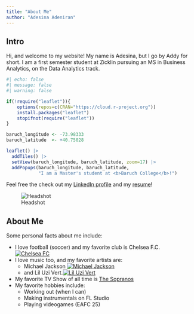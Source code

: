 ```yaml
---
title: "About Me"
author: "Adesina Adeniran"
---
```


## Intro

Hi, and welcome to my website! My name is Adesina, but I go by Addy for short. I am a first semester student at Zicklin pursuing an MS in Business Analytics, on the Data Analytics track. 

```r
#| echo: false
#| message: false
#| warning: false

if(!require("leaflet")){
    options(repos=c(CRAN="https://cloud.r-project.org"))
    install.packages("leaflet")
    stopifnot(require("leaflet"))
}

baruch_longitude <- -73.98333
baruch_latitude  <- +40.75028

leaflet() |>
  addTiles() |>
  setView(baruch_longitude, baruch_latitude, zoom=17) |>
  addPopups(baruch_longitude, baruch_latitude, 
            "I am a Master's student at <b>Baruch College</b>!")
```

Feel free the check out my [LinkedIn profile](https://linkedin.com/in/adesinabu2024/) and my [resume](https://drive.google.com/file/d/1w3N_7v2QRApEcqJsMmgN-ezxTjZhRpfw/view?usp=sharing)!

![Headshot](images/Adesina Adeniran Headshot.jpg)

## About Me

Some personal facts about me include:

* I love football (soccer) and my favorite club is Chelsea F.C. [![Chelsea FC](https://i.guim.co.uk/img/media/c4f3794981af41d46425342f7ef065dfcca7aa2a/0_241_3500_2101/master/3500.jpg?width=1200&quality=85&auto=format&fit=max&s=d66ed625cac270345981da00b5b501e4)](https://en.wikipedia.org/wiki/Chelsea_F.C.)
* I love music too, and my favorite artists are:
  * Michael Jackson [![Michael Jackson](https://cdn-p.smehost.net/sites/28d35d54a3c64e2b851790a18a1c4c18/wp-content/uploads/2023/08/1988_Liverpool_Concert1.jpg)](https://en.wikipedia.org/wiki/Michael_Jackson)
  * and Lil Uzi Vert.[![Lil Uzi Vert](https://pbs.twimg.com/media/GjDC1GzXkAANHLC.jpg:large)](https://en.wikipedia.org/wiki/Lil_Uzi_Vert)
* My favorite TV Show of all time is [The Sopranos](https://en.wikipedia.org/wiki/The_Sopranos)
* My favorite hobbies include:
  * Working out (when I can)
  * Making instrumentals on FL Studio
  * Playing videogames (EAFC 25)
  

  



